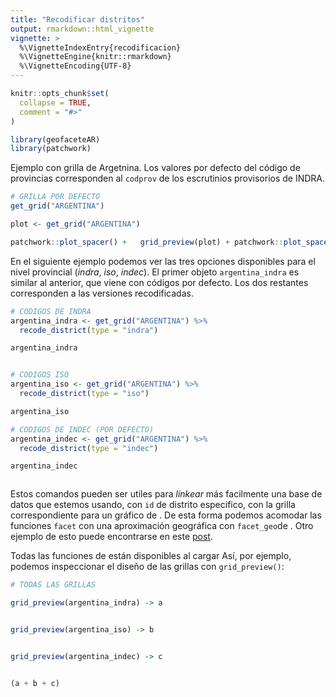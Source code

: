 ```yaml
---
title: "Recodificar distritos"
output: rmarkdown::html_vignette
vignette: >
  %\VignetteIndexEntry{recodificacion}
  %\VignetteEngine{knitr::rmarkdown}
  %\VignetteEncoding{UTF-8}
---
```


```r
knitr::opts_chunk$set(
  collapse = TRUE,
  comment = "#>"
)
```




```r
library(geofaceteAR)
library(patchwork)
```


Ejemplo con grilla de Argetnina. Los valores por defecto del código de provincias corresponden al `codprov` de los escrutinios provisorios de INDRA. 


```r
# GRILLA POR DEFECTO
get_grid("ARGENTINA")
```



```r
plot <- get_grid("ARGENTINA") 

patchwork::plot_spacer() +   grid_preview(plot) + patchwork::plot_spacer() 
```


En el siguiente ejemplo podemos ver las tres opciones disponibles para el nivel provincial (*indra*, *iso*, *indec*). El primer objeto `argentina_indra` es similar al anterior, que viene con códigos por defecto. Los dos restantes corresponden a las versiones recodificadas. 

```r
# CODIGOS DE INDRA
argentina_indra <- get_grid("ARGENTINA") %>% 
  recode_district(type = "indra")

argentina_indra 


# CODIGOS ISO
argentina_iso <- get_grid("ARGENTINA") %>% 
  recode_district(type = "iso")

argentina_iso

# CODIGOS DE INDEC (POR DEFECTO)
argentina_indec <- get_grid("ARGENTINA") %>% 
  recode_district(type = "indec")

argentina_indec



```


Estos comandos pueden ser utiles para *linkear* más facilmente una base de datos que estemos usando, con `id` de distrito especifico, con la grilla correspondiente para un gráfico de \code{ggplot2}. De esta forma podemos acomodar las funciones `facet` con una aproximación geográfica con `facet_geo`de \code{geofacet}. Otro ejemplo de esto puede encontrarse en este [post](https://tuqmano.github.io/2019/01/21/geofacetear/).

Todas las funciones de \code{geofacet} están disponibles al cargar \code{geofaceteAR} Así, por ejemplo, podemos inspeccionar el diseño de las grillas con `grid_preview()`:

```r



# TODAS LAS GRILLAS

grid_preview(argentina_indra) -> a


grid_preview(argentina_iso) -> b


grid_preview(argentina_indec) -> c


(a + b + c)





```



